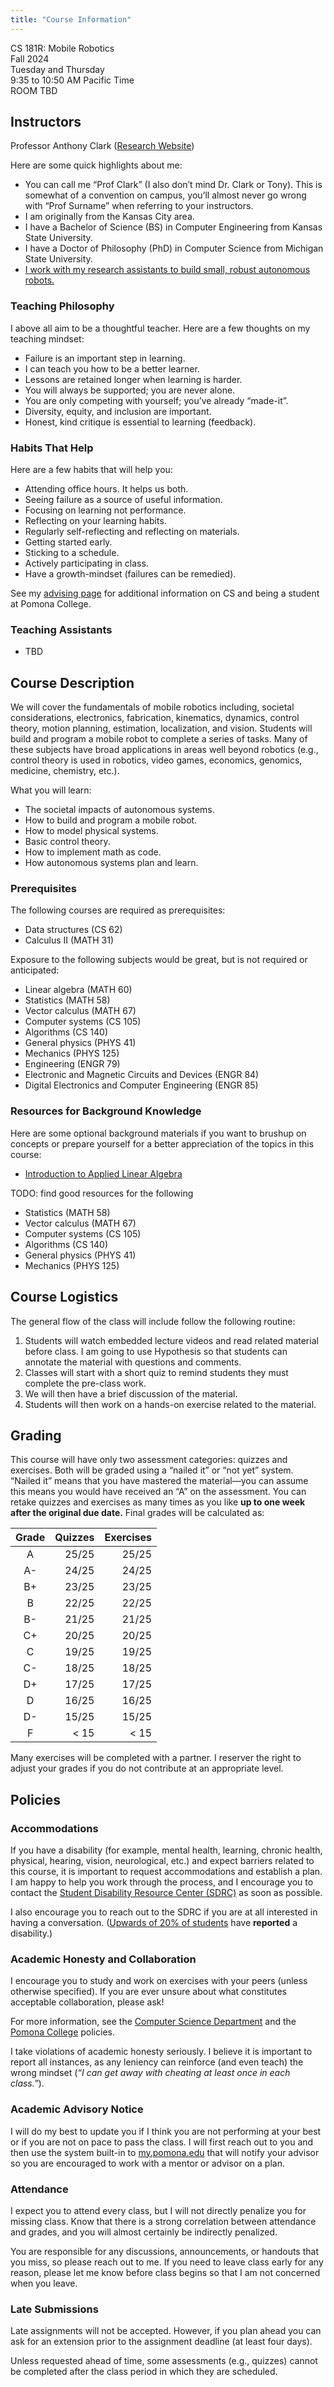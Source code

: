 ```yaml
---
title: "Course Information"
---
```


| CS 181R: Mobile Robotics
| Fall 2024
| Tuesday and Thursday
| 9:35 to 10:50 AM Pacific Time
| ROOM TBD

## Instructors

Professor Anthony Clark ([Research Website](https://cs.pomona.edu/~ajc/))

Here are some quick highlights about me:

- You can call me “Prof Clark” (I also don't mind Dr. Clark or Tony). This is somewhat of a convention on campus, you'll almost never go wrong with “Prof Surname” when referring to your instructors.
- I am originally from the Kansas City area.
- I have a Bachelor of Science (BS) in Computer Engineering from Kansas State University.
- I have a Doctor of Philosophy (PhD) in Computer Science from Michigan State University.
- [I work with my research assistants to build small, robust autonomous robots.](http://anthonyjclark.com/arcs-lab/)

### Teaching Philosophy

I above all aim to be a thoughtful teacher. Here are a few thoughts on my teaching mindset:

- Failure is an important step in learning.
- I can teach you how to be a better learner.
- Lessons are retained longer when learning is harder.
- You will always be supported; you are never alone.
- You are only competing with yourself; you've already "made-it".
- Diversity, equity, and inclusion are important.
- Honest, kind critique is essential to learning (feedback).

### Habits That Help

Here are a few habits that will help you:

- Attending office hours. It helps us both.
- Seeing failure as a source of useful information.
- Focusing on learning not performance.
- Reflecting on your learning habits.
- Regularly self-reflecting and reflecting on materials.
- Getting started early.
- Sticking to a schedule.
- Actively participating in class.
- Have a growth-mindset (failures can be remedied).

See my [advising page](https://anthonyjclark.github.io/advising/) for additional information on CS and being a student at Pomona College.

### Teaching Assistants

- TBD

## Course Description

We will cover the fundamentals of mobile robotics including, societal considerations, electronics, fabrication, kinematics, dynamics, control theory, motion planning, estimation, localization, and vision. Students will build and program a mobile robot to complete a series of tasks. Many of these subjects have broad applications in areas well beyond robotics (e.g., control theory is used in robotics, video games, economics, genomics, medicine, chemistry, etc.).

What you will learn:

- The societal impacts of autonomous systems.
- How to build and program a mobile robot.
- How to model physical systems.
- Basic control theory.
- How to implement math as code.
- How autonomous systems plan and learn.

### Prerequisites

The following courses are required as prerequisites:

- Data structures (CS 62)
- Calculus II (MATH 31)

Exposure to the following subjects would be great, but is not required or anticipated:

- Linear algebra (MATH 60)
- Statistics (MATH 58)
- Vector calculus (MATH 67)
- Computer systems (CS 105)
- Algorithms (CS 140)
- General physics (PHYS 41)
- Mechanics (PHYS 125)
- Engineering (ENGR 79)
- Electronic and Magnetic Circuits and Devices (ENGR 84)
- Digital Electronics and Computer Engineering (ENGR 85)

### Resources for Background Knowledge

Here are some optional background materials if you want to brushup on concepts or prepare yourself for a better appreciation of the topics in this course:

- [Introduction to Applied Linear Algebra](https://www.youtube.com/playlist?list=PLoROMvodv4rMz-WbFQtNUsUElIh2cPmN9)

TODO: find good resources for the following

- Statistics (MATH 58)
- Vector calculus (MATH 67)
- Computer systems (CS 105)
- Algorithms (CS 140)
- General physics (PHYS 41)
- Mechanics (PHYS 125)

## Course Logistics

The general flow of the class will include follow the following routine:

1. Students will watch embedded lecture videos and read related material before class. I am going to use Hypothesis so that students can annotate the material with questions and comments.
2. Classes will start with a short quiz to remind students they must complete the pre-class work.
3. We will then have a brief discussion of the material.
4. Students will then work on a hands-on exercise related to the material.

## Grading

This course will have only two assessment categories: quizzes and exercises. Both will be graded using a "nailed it" or "not yet" system. "Nailed it" means that you have mastered the material---you can assume this means you would have received an "A" on the assessment. You can retake quizzes and exercises as many times as you like **up to one week after the original due date.** Final grades will be calculated as:

::: {style="width: 50%;"}

| Grade   | Quizzes   | Exercises   |
| :-----: | --------: | ----------: |
| A       | 25/25     | 25/25       |
| A-      | 24/25     | 24/25       |
| B+      | 23/25     | 23/25       |
| B       | 22/25     | 22/25       |
| B-      | 21/25     | 21/25       |
| C+      | 20/25     | 20/25       |
| C       | 19/25     | 19/25       |
| C-      | 18/25     | 18/25       |
| D+      | 17/25     | 17/25       |
| D       | 16/25     | 16/25       |
| D-      | 15/25     | 15/25       |
| F       | < 15      | < 15        |

:::

Many exercises will be completed with a partner. I reserver the right to adjust your grades if you do not contribute at an appropriate level.

## Policies

### Accommodations

If you have a disability (for example, mental health, learning, chronic health, physical, hearing, vision, neurological, etc.) and expect barriers related to this course, it is important to request accommodations and establish a plan. I am happy to help you work through the process, and I encourage you to contact the [Student Disability Resource Center (SDRC)](https://services.claremont.edu/sdrc/) as soon as possible.

I also encourage you to reach out to the SDRC if you are at all interested in having a conversation. ([Upwards of 20% of students](https://nces.ed.gov/fastfacts/display.asp?id=60) have **reported** a disability.)

### Academic Honesty and Collaboration

I encourage you to study and work on exercises with your peers (unless otherwise specified). If you are ever unsure about what constitutes acceptable collaboration, please ask!

For more information, see the [Computer Science Department](https://www.pomona.edu/academics/departments/computer-science/courses-requirements/academic-honesty) and the [Pomona College](http://catalog.pomona.edu/content.php?catoid=3&navoid=80#Academic_Honesty) policies.

I take violations of academic honesty seriously. I believe it is important to report all instances, as any leniency can reinforce (and even teach) the wrong mindset (*"I can get away with cheating at least once in each class."*).

### Academic Advisory Notice

I will do my best to update you if I think you are not performing at your best or if you are not on pace to pass the class. I will first reach out to you and then use the system built-in to [my.pomona.edu](my.pomona.edu) that will notify your advisor so you are encouraged to work with a mentor or advisor on a plan.

### Attendance

I expect you to attend every class, but I will not directly penalize you for missing class. Know that there is a strong correlation between attendance and grades, and you will almost certainly be indirectly penalized.

You are responsible for any discussions, announcements, or handouts that you miss, so please reach out to me. If you need to leave class early for any reason, please let me know before class begins so that I am not concerned when you leave.

### Late Submissions

Late assignments will not be accepted. However, if you plan ahead you can ask for an extension prior to the assignment deadline (at least four days).

Unless requested ahead of time, some assessments (e.g., quizzes) cannot be completed after the class period in which they are scheduled.
